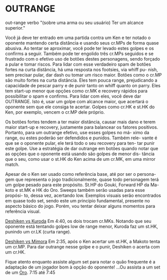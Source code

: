 
# OUTRANGE
out-range
verbo
 "(sobre uma arma ou seu usuário) Ter um alcance superior."

 Você já deve ter entrado em uma partida contra um Ken e ter notado o 
oponente mantendo certa distância e usando seus cr.MPs de forma quase 
abusiva. Ao tentar se aproximar, você pode ter levado estes golpes e os
confirms a seguir. Também pode ter engolido três cr.MPs seguidos e se 
frustrado com o efetivo uso de botões destes personagens, sendo forçado
a pular e tomar riscos. Para lidar com esse verdadeiro spam de botões 
fortes na curta distância, há uma resposta nos footsies, via whiff pu-
nish, sem precisar pular, dar dash ou tomar um risco maior.
 Botões como o cr.MP são muito fortes na curta distância. Eles tem 
pouca range, prejudicando a capacidade de pescar parry e de punir tanto
on whiff quanto on parry. Eles tem start-up menor que opções como cr.MK
e recovery rápidos para possibilitar o spam e confirms. 
 Para lidar com eles, você deve dar OUTRANGE. Isto é, usar um golpe com
alcance maior, que acertará o oponente sem que ele consiga te acertar.
Golpes como cr.HK e st.HK do Ken, por exemplo, vencem o cr.MP dele 
próprio.

 Os botões fortes tendem a ter maior distância, causar mais dano e
terem maior start-up e recovery, justamente para balancear os fatores
positivos. Portanto, para um outrange efetivo, use esses golpes no má-
ximo da range, ou estes poderão ser defendidos e punidos. Também rele-
vante é que se o oponente pular, ele terá todo o seu recovery para ten-
tar punir este golpe. Use a estratégia de dar outrange em botões quando
notar que as opções que o oponente está usando são golpes de menor dis-
tância que o seu, como usar o st.HK do Ken acima de um cr.MK, em uma 
mirror match.

 Apesar de o Ken ser usado como referência base, até por ser o persona-
gem que representa o jogo tradicionalmente, quase todo personagem terá
um golpe pesado para este propósito. St.HP do Gouki, Forward HP da Ma-
koto e st.MK e HK do Oro. Sweeps também serão usadas para esse propósi-
to, dessa vez, acertando low.
 Exemplos visuais serão encontrados em quase todo set, sendo este um
princípio fundamental, presente no aspecto básico do jogo. Porém, vou
tentar deixar alguns momentos para referência visual.

[Deshiken vs Kuroda](https://www.youtube.com/watch?v=oxKp97eY9-I&ab_channel=DeemoKun)
Em 4:40, os dois trocam cr.MKs. Notando que seu oponente está tentando
golpes low de range menor, Kuroda faz um st.HK, punindo um cr.LK (curta
range). 

 [Deshiken vs Mimora](https://www.youtube.com/watch?v=Q4mddINLEsg&ab_channel=DeemoKun)
 Em 2:35, após o Ken acertar um st.HK, a Makoto tenta um cr.MP. Para dar
outrange nesse golpe e o punir, Deshiken o acerta com um cr.HK.

 Fique atento enquanto assiste algum set para notar o quão frequente
é a adaptação de um jogador bom à opção do oponente!
 ...Ou assista a um set de um [Oro](https://www.youtube.com/watch?v=VrDrGvHk68M&ab_channel=3rdSTRIKE).
 7:15 até 7:45
